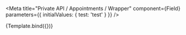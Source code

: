 
<Meta
  title="Private API / Appointments / Wrapper"
  component={Field}
  parameters={{
    initialValues: {
      test: 'test'
    }
  }}
/>



<Canvas>
  <Story
    name="Default"
    decorators={[FormikDecorator]}
  >
    {Template.bind({})}
  </Story>
</Canvas>
